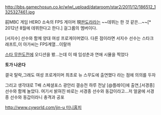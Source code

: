 http://bbs.gamechosun.co.kr/wlwl_upload/dataroom/star2/2011/12/186512_1325327461.jpg

前MBC 게임 HERO 소속의 FPS 게이머
現[[판도라]]라는 ~~데뷔는 한 것 같은...~~[* 2012년 8월에 데뷔한다고 한다.] 걸그룹의 멤버이다.

[서지수] 선수와 함께 양대 여성 프로게이머였다. 다른 점이라면 서지수 선수는 스타크래프트,이 아가씨는 FPS계열...이랄까

[[스타 무한도전]]에 오디션을 봤...는데 이 때 임성춘과 연애 시뮬을 찍었다



'''토가 나온다'''

결국 탈락,그래도 여성 프로게이머 최초로 뉴 스무도에 출연했다 라는 점에 의의를 두자


그리고 생각대로 T배 스페셜포스 광안리 결승전 하루 전날 [@플레이]에 출연,[서경종] 선수와 함께 놀았다. 여기서 밝혀진 바로는 서경종 선수와 동갑이라고...저 얼굴에 서경종 선수와 동갑이라니 충격과 공포

[[http://www.cyworld.com/jin-u 미니홈피]]

